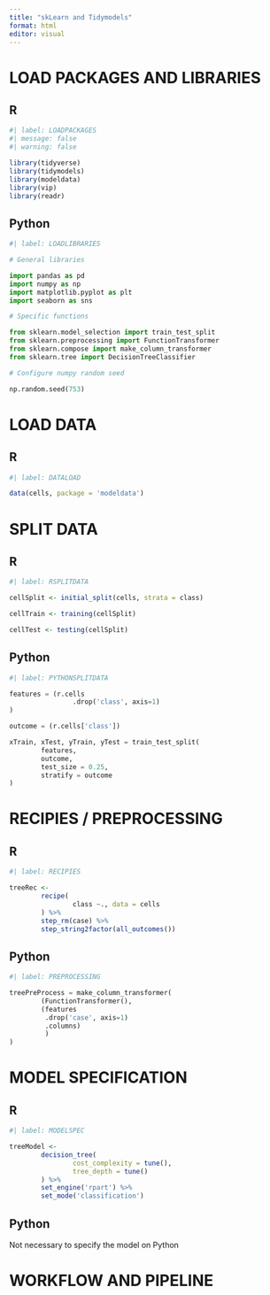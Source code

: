 ```yaml
---
title: "skLearn and Tidymodels"
format: html
editor: visual
---
```


# LOAD PACKAGES AND LIBRARIES

## R

```r
#| label: LOADPACKAGES
#| message: false
#| warning: false

library(tidyverse)
library(tidymodels)
library(modeldata)
library(vip)
library(readr)

```

## Python

```python
#| label: LOADLIBRARIES

# General libraries

import pandas as pd
import numpy as np
import matplotlib.pyplot as plt
import seaborn as sns

# Specific functions

from sklearn.model_selection import train_test_split
from sklearn.preprocessing import FunctionTransformer
from sklearn.compose import make_column_transformer
from sklearn.tree import DecisionTreeClassifier

# Configure numpy random seed

np.random.seed(753)

```

# LOAD DATA

## R

```r
#| label: DATALOAD

data(cells, package = 'modeldata')

```

# SPLIT DATA

## R

```r
#| label: RSPLITDATA

cellSplit <- initial_split(cells, strata = class)

cellTrain <- training(cellSplit)

cellTest <- testing(cellSplit)

```

## Python

```python
#| label: PYTHONSPLITDATA

features = (r.cells
                .drop('class', axis=1)
)

outcome = (r.cells['class'])

xTrain, xTest, yTrain, yTest = train_test_split(
        features,
        outcome,
        test_size = 0.25,
        stratify = outcome
)

```

# RECIPIES / PREPROCESSING

## R

```r
#| label: RECIPIES

treeRec <-
        recipe(
                class ~., data = cells
        ) %>% 
        step_rm(case) %>% 
        step_string2factor(all_outcomes())

```

## Python

```python
#| label: PREPROCESSING

treePreProcess = make_column_transformer(
        (FunctionTransformer(),
        (features
         .drop('case', axis=1)
         .columns)
         )
)

```

# MODEL SPECIFICATION

## R

```r
#| label: MODELSPEC

treeModel <-
        decision_tree(
                cost_complexity = tune(),
                tree_depth = tune()
        ) %>% 
        set_engine('rpart') %>% 
        set_mode('classification')

```

## Python

Not necessary to specify the model on Python

# WORKFLOW AND PIPELINE
